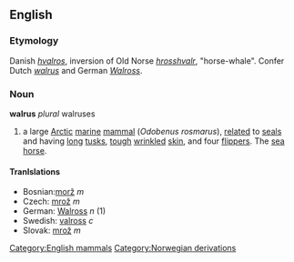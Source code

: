 ==English==
{{wikipedia}}
===Etymology===
Danish ''[[hvalros]]'', inversion of Old Norse ''[[hrosshvalr]]'', "horse-whale". Confer Dutch ''[[walrus#Dutch|walrus]]'' and German ''[[Walross]]''.
===Noun===
'''walrus''' ''plural'' walruses
# a large [[Arctic]] [[marine]] [[mammal]] (''Odobenus rosmarus''), [[relate]]d to [[seal]]s and having [[long]] [[tusk]]s, [[tough]] [[wrinkle]]d [[skin]], and four [[flipper]]s. The [[sea horse]].
[[Category:English mammals]]

====Tranlslations====
*Bosnian:[[morž]] ''m''
*Czech: [[mrož]]  ''m''
*German: [[Walross]] ''n'' (1)
*Swedish: [[valross]] ''c''
*Slovak: [[mrož]]  ''m''

[[Category:Norwegian derivations]]